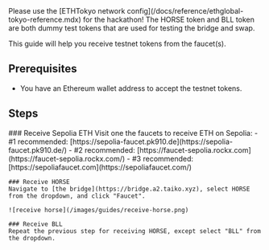 
<Callout>
  Please use the [ETHTokyo network
  config](/docs/reference/ethglobal-tokyo-reference.mdx) for the hackathon!
</Callout>

<Callout type="info" emoji="ℹ️">
  The HORSE token and BLL token are both dummy test tokens that are used for
  testing the bridge and swap.
</Callout>

This guide will help you receive testnet tokens from the faucet(s).

## Prerequisites

- You have an Ethereum wallet address to accept the testnet tokens.

## Steps

<Steps>
    ### Receive Sepolia ETH
    Visit one the faucets to receive ETH on Sepolia:
      - #1 recommended: [https://sepolia-faucet.pk910.de](https://sepolia-faucet.pk910.de/)
      - #2 recommended: [https://faucet-sepolia.rockx.com](https://faucet-sepolia.rockx.com/)
      - #3 recommended: [https://sepoliafaucet.com](https://sepoliafaucet.com/)

    ### Receive HORSE
    Navigate to [the bridge](https://bridge.a2.taiko.xyz), select HORSE from the dropdown, and click "Faucet".

    ![receive horse](/images/guides/receive-horse.png)

    ### Receive BLL
    Repeat the previous step for receiving HORSE, except select "BLL" from the dropdown.
</Steps>
